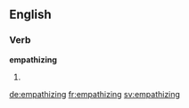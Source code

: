 
==English==

===Verb===
'''empathizing'''

# {{present participle of|empathize}}

[[de:empathizing]]
[[fr:empathizing]]
[[sv:empathizing]]